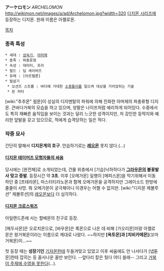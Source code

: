 '''アーケロモン''' ''ARCHELOMON''
http://wikimon.net/images/a/ad/Archelomon.jpg?width=320
[[디지몬 시리즈]]에 등장하는 디지몬. 원래 이름은 아켈로몬.

[[목차]]
=== 종족 특성 ===
 * 세대 : [[성숙기]], [[아머체]]
 * 종족 : 파충류형
 * 속성 : 데이터, 프리
 * 필드 : 딥 세이버즈
 * 유래 : [아르켈론]
 * 필살기
  * 오션즈 스트롬 : 바다에 거대한 [[소용돌이]]를 일으켜 대상을 가라앉히는 기술
  * 핀 커터
[wiki:"추추몬" 웜몬]이 성실의 디지멘탈의 파워에 의해 진화한 아머체의 파충류형 디지몬. 큰바다거북의 모습을 하고 있으며, 양팔은 나이프처럼 예리하게 되어있다. 수중에서도 특히 재빠른 움직임을 보이는 것과는 달리 느긋한 성격이지만, 저 강인한 등딱지와 예리한 앞발을 갖고 있으므로, 적에게 습격당하는 일은 적다.

=== 작중 묘사 ===
간단히 말해서 '''디지몬계의 호구'''. 안습하기로는 '''[[레오몬]]''' 못지 않다.(...)

==== [[디지몬 테이머즈 모험자들의 싸움]] ====
당시에는 [완전체]로 소개되었는데, 건물 위층에서 [기습]낙하하다가 '''[[그라우몬]]의 불꽃발사 맞고 증발'''. 등장시간 약 '''3초'''.
이후 [오메가몬] 일행이 [메피스몬]을 막기위해서 이동하던 중 [프테라몬], 마스터티라노몬과 함께 오메가몬을 공격하지만 그레이소드 한방에 줄줄이 사망. 뭐 오메가몬이 궁극체이니 이경우는 어쩔 수 없지만.
[wiki:"디지몬 제볼루션" 제볼루션]의 [[레오몬]]보다 더 심각하다.

==== [[디지몬 크로스워즈]] ====
아일랜드존에 사는 할배몬의 친구로 등장.

[메두사몬]은 오로치몬으로, [바우몬]은 록몬으로 나온 데 비해 [가오리몬]이랑 아켈로몬은 왕거북몬이라는 이름으로 제대로 나왔다. ~~하지만 '''[옥토몬]과 [치비카메몬]'''(꼬마거북몬)이...~~

첫 등장 때는 '''성장기인''' [[기자몬]]한테 두들겨맞고 있었고 이후 싸움에도 안 나서다가 [넵튠몬]한테 잡히는 등 꼴사나운 꼴만 보인다. --앞다리 칼은 뒀다 어디 쓸래--
그리고 [http://blog.naver.com/duke_x_0308/20111783814 거북이 주제에 수영을 못한다](…).

